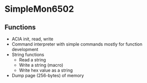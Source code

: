 = SimpleMon6502 =

== Functions ==

* ACIA init, read, write
* Command interpreter with simple commands mostly for function development
* String functions
** Read a string
** Write a string (macro)
** Write hex value as a string
* Dump page (256-bytes) of memory
